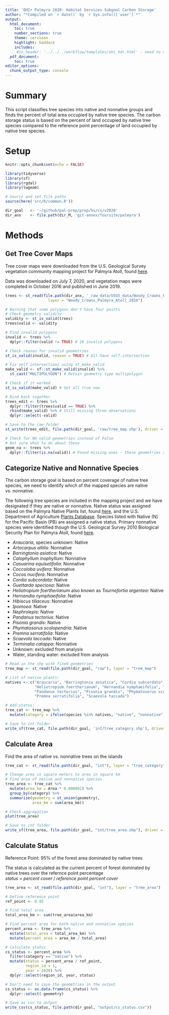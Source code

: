 ```yaml
---
title: 'OHI+ Palmyra 2020: Habitat Services Subgoal Carbon Storage'
author: "*Compiled on `r date()` by `r Sys.info()['user']`*"
output: 
  html_document:
    toc: true
    number_sections: true
    theme: cerulean
    highlight: haddock
    includes: 
     #in_header: '../../../workflow/templates/ohi_hdr.html' - need to update this
  pdf_document:
    toc: true
editor_options: 
  chunk_output_type: console
---
```


# Summary
This script classifies tree species into native and nonnative groups and finds the percent of total area occupied by native tree species. The carbon storage status is based on the percent of land occupied by native tree species compared to the reference point percentage of land occupied by native tree species.   


# Setup

```r
knitr::opts_chunk$set(echo = FALSE)

library(tidyverse)
library(sf)
library(rgdal)
library(lwgeom)

# Source and set file paths
source(here('src/R/common.R'))

dir_goal   <- '~/github/pal-prep/prep/hs/cs/v2020'
dir_anx    <- file.path(dir_M, 'git-annex/foursite/palmyra')
```


# Methods

## Get Tree Cover Maps

Tree cover maps were downloaded from the U.S. Geological Survey vegetation community mapping project for Palmyra Atoll, found [here](https://www.sciencebase.gov/catalog/item/5c66fc5be4b0fe48cb3aca49).    

Data was downloaded on July 7, 2020, and vegetation maps were completed in October 2016 and published in June 2019.  

```r

trees <- st_read(file.path(dir_anx, '_raw_data/USGS_data/Woody_Crowns_Palmyra_Atoll_2016'),
                   layer = "Woody_Crowns_Palmyra_Atoll_2016")

# Warning that some polygons don't have four points
# Check geometry validity
validity <- st_is_valid(trees)
trees$valid <- validity

# Find invalid polygons
invalid <- trees %>% 
  dplyr::filter(valid != TRUE) # 16 invalid polygons

# Check reason for invalid geometries
st_is_valid(invalid, reason = TRUE) # All have self-intersection

# Fix self intersections using st_make_valid
make_valid <- sf::st_make_valid(invalid) %>% 
  st_cast("MULTIPOLYGON") # Retain geometry type multipolygon

# Check if it worked
st_is_valid(make_valid) # Get all true now 

# Bind back together
trees_edit <- trees %>% 
  dplyr::filter(trees$valid == TRUE) %>% 
  rbind(make_valid) %>% # Still missing three observations
  dplyr::select(-valid)

# Save to the raw folder 
st_write(trees_edit, file.path(dir_goal, 'raw/tree_map.shp'), driver = "ESRI Shapefile")

# Check for NA valid geometries instead of False
# Not sure what to do about these 
geom_na <- trees %>% 
  dplyr::filter(is.na(valid)) # Found missing ones - these geometries are corrupt not invalid

```

## Categorize Native and Nonnative Species

The carbon storage goal is based on percent coverage of native tree species, we need to identify which of the mapped species are native vs. nonnative.   

The following tree species are included in the mapping project and we have designated if they are native or nonnative. Native status was assigned based on the Palmyra Native Plants list, found [here](http://www.hawaii.edu/gk-12/palmyra/specieslist/nativeplants.htm), and the U.S. Department of Agriculture [Plants Database](https://plants.sc.egov.usda.gov/java/). Species listed with Native (N) for the Pacific Basin (PB) are assigned a native status. Primary nonnative species were identified though the U.S. Geological Survey 2010 Biological Security Plan for Palmyra Atoll, found [here](https://pubs.usgs.gov/of/2010/1097/pdf/of20101097.pdf).         

 - *Araucaria*, species unknown: Native   
 - *Artocarpus altilis*: Nonnative   
 - *Barringtonia asiatica*: Native   
 - *Calophyllum inophyllum*: Nonnative   
 - *Casuarina equisetifolia*: Nonnative     
 - *Coccoloba uvifera*: Nonnative   
 - *Cocos nucifera*: Nonnative   
 - *Cordia subcordata*: Native   
 - *Guettarda speciosa*: Native   
 - *Heliotropium foertherianum* also known as *Tournefortia argentea*: Native   
 - *Hernandia nymphaeifolia*: Native     
 - *Hibiscus tiliaceus*: Nonnative   
 - *Ipomoea*: Native   
 - *Nephrolepis*: Native   
 - *Pandanus tectorius*: Native   
 - *Pisonia grandis*: Native   
 - *Phymatosorus scolopendria*: Native    
 - *Premna serratifolia*: Native   
 - *Scaevola taccada*: Native   
 - *Terminalia catappa*: Nonnative   
 - Unknown: excluded from analysis    
 - Water, standing water: excluded from analysis    
 
 
```r
# Read in the shp with fixed geometries 
tree_map <- st_read(file.path(dir_goal, "raw"), layer = "tree_map")

# List of native plants:
natives <- c("Araucaria", "Barringtonia asiatica", "Cordia subcordata", "Guettarda speciosa",
             "Heliotropium foertherianum", "Hernandia nymphaeifolia", "Ipomoea", "Nephrolepis",
             "Pandanus tectorius", "Pisonia grandis", "Phymatosorus scolopendria",
             "Premna serratifolia", "Scaevola taccada")

# Add status:
tree_cat <- tree_map %>% 
  mutate(category = ifelse(species %in% natives, "native", "nonnative"))

# Save to int folder
write_sf(tree_cat, file.path(dir_goal, 'int/tree_category.shp'), driver = "ESRI Shapefile")
```
 
## Calculate Area 

Find the area of native vs. nonnative trees on the islands   

```r

tree_cat <- st_read(file.path(dir_goal, "int"), layer = "tree_category") 

# Change area in square meters to area in square km 
# Find area of native and nonnative species
tree_area <- tree_cat %>% 
  mutate(area_km = Area * 0.000001) %>% 
  group_by(category) %>% 
  summarize(geometry = st_union(geometry),
            area_km = sum(area_km))

# Check aggregation 
plot(tree_area)

# Save to int folder
write_sf(tree_area, file.path(dir_goal, "int/tree_area.shp"), driver = "ESRI Shapefile", overwrite = TRUE)

```

## Calculate Status
 
Reference Point: 95% of the forest area dominated by native trees   


The status is calculated as the current percent of forest dominated by native trees over the refernce point percentage   
$status~=~percent~cover~/~reference~point~percent~cover$   
 
```r

tree_area <- st_read(file.path(dir_goal, "int"), layer = "tree_area") 

# Define reference point
ref_point <- 0.95 

# Find total area
total_area_km <- sum(tree_area$area_km)

# Find percent area for both native and nonnative species
percent_area <- tree_area %>% 
  mutate(total_area = total_area_km) %>% 
  mutate(percent_area = area_km / total_area)

# Calculate status 
cs_status <- percent_area %>% 
  filter(category == "native") %>% 
  mutate(status = percent_area / ref_point,
         region_id = 1,
         year = 2020) %>% 
  dplyr::select(region_id, year, status)

# Don't need to save the geometries in the output
cs_status <- as.data.frame(cs_status) %>% 
  dplyr::select(-geometry)

# Save as csv to output
write_csv(cs_status, file.path(dir_goal, "output/cs_status.csv"))
```
 
 